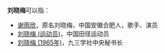 '''刘晓梅'''可以指：
* [[谢雨欣|谢雨欣]]，原名刘晓梅，中国安徽合肥人，歌手、演员
* [[刘晓梅_(运动员)|刘晓梅 (运动员)]]，中国田径运动员
* [[刘晓梅_(1965年)|刘晓梅 (1965年)]]，九三学社中央秘书长

{{Disambiguation|Xiao|Cat=三字刘姓人名消歧义}}